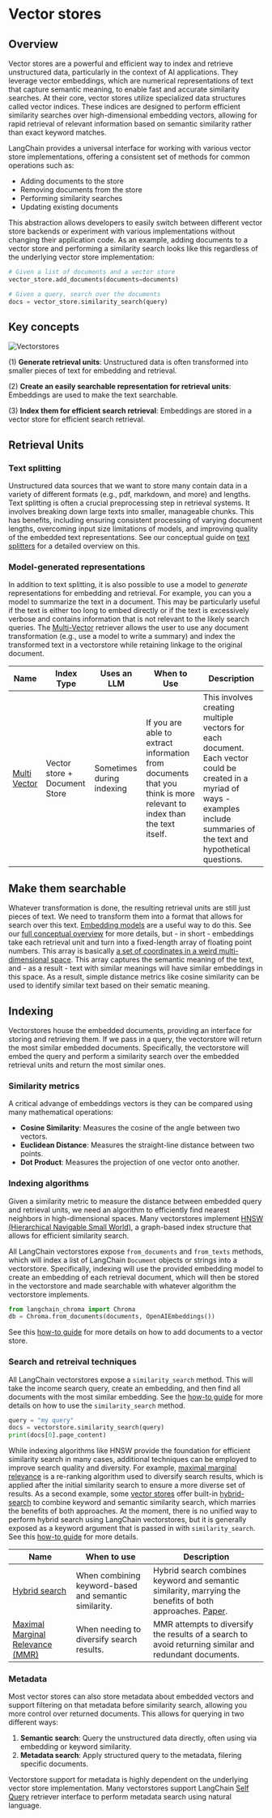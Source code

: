 # Vector stores

<span data-heading-keywords="vector,vectorstore,vectorstores,vector store,vector stores"></span>

## Overview

Vector stores are a powerful and efficient way to index and retrieve unstructured data, particularly in the context of AI applications. 
They leverage vector embeddings, which are numerical representations of text that capture semantic meaning, to enable fast and accurate similarity searches.
At their core, vector stores utilize specialized data structures called vector indices. These indices are designed to perform efficient similarity searches over high-dimensional embedding vectors, allowing for rapid retrieval of relevant information based on semantic similarity rather than exact keyword matches.

LangChain provides a universal interface for working with various vector store implementations, offering a consistent set of methods for common operations such as:

- Adding documents to the store
- Removing documents from the store
- Performing similarity searches
- Updating existing documents

This abstraction allows developers to easily switch between different vector store backends or experiment with various implementations without changing their application code.
As an example, adding documents to a vector store and performing a similarity search looks like this regardless of the underlying vector store implementation:

```python
# Given a list of documents and a vector store
vector_store.add_documents(documents=documents)

# Given a query, search over the documents
docs = vector_store.similarity_search(query)
```

## Key concepts

![Vectorstores](/img/vectorstores.png)
 
 (1) **Generate retrieval units**: Unstructured data is often transformed into smaller pieces of text for embedding and retrieval.

 (2) **Create an easily searchable representation for retrieval units**: Embeddings are used to make the text searchable.

 (3) **Index them for efficient search retrieval**: Embeddings are stored in a vector store for efficient search retrieval.

## Retrieval Units

### Text splitting

Unstructured data sources that we want to store many contain data in a variety of different formats (e.g., pdf, markdown, and more) and lengths.
Text splitting is often a crucial preprocessing step in retrieval systems.
It involves breaking down large texts into smaller, manageable chunks. 
This has benefits, including ensuring consistent processing of varying document lengths, overcoming input size limitations of models, and improving quality of the embedded text representations.
See our conceptual guide on [text splitters](/docs/concepts/text_splitters/) for a detailed overview on this.

### Model-generated representations

In addition to text splitting, it is also possible to use a model to *generate* representations for embedding and retrieval.
For example, you can you a model to summarize the text in a document.
This may be particularly useful if the text is either too long to embed directly or if the text is excessively verbose and contains information that is not relevant to the likely search queries.
The [Multi-Vector](/docs/how_to/multi_vector/) retriever allows the user to use any document transformation (e.g., use a model to write a summary) and index the transformed text in a vectorstore while retaining linkage to the original document. 

| Name                      | Index Type                   | Uses an LLM               | When to Use                                                                                                                                   | Description                                                                                                                                                                                                                                                                                      |
|---------------------------|------------------------------|---------------------------|-----------------------------------------------------------------------------------------------------------------------------------------------|--------------------------------------------------------------------------------------------------------------------------------------------------------------------------------------------------------------------------------------------------------------------------------------------------|
| [Multi Vector](/docs/how_to/multi_vector/)              | Vector store + Document Store | Sometimes during indexing | If you are able to extract information from documents that you think is more relevant to index than the text itself.                          | This involves creating multiple vectors for each document. Each vector could be created in a myriad of ways - examples include summaries of the text and hypothetical questions.                                                                                                                 |

## Make them searchable 

Whatever transformation is done, the resulting retrieval units are still just pieces of text. We need to transform them into a format that allows for search over this text. 
[Embedding models](/docs/concepts/embedding_models/) are a useful way to do this.
See our [full conceptual overview](/docs/concepts/embedding_models/) for more details, but - in short - embeddings take each retrieval unit and turn into a fixed-length array of floating point numbers.
This array is basically [a set of coordinates in a weird multi-dimensional space](https://simonwillison.net/2023/Oct/23/embeddings/).
This array captures the semantic meaning of the text, and - as a result - text with similar meanings will have similar embeddings in this space.
As a result, simple distance metrics like cosine similarity can be used to identify similar text based on their sematic meaning.

## Indexing

Vectorstores house the embedded documents, providing an interface for storing and retrieving them.
If we pass in a query, the vectorstore will return the most similar embedded documents.
Specifically, the vectorstore will embed the query and perform a similarity search over the embedded retrieval units and return the most similar ones.

### Similarity metrics

A critical advange of embeddings vectors is they can be compared using many mathematical operations:

- **Cosine Similarity**: Measures the cosine of the angle between two vectors.
- **Euclidean Distance**: Measures the straight-line distance between two points.
- **Dot Product**: Measures the projection of one vector onto another.

### Indexing algorithms

Given a similarity metric to measure the distance between embedded query and retrieval units, we need an algorithm to efficiently find nearest neighbors in high-dimensional spaces.
Many vectorstores implement [HNSW (Hierarchical Navigable Small World)](https://www.pinecone.io/learn/series/faiss/hnsw/), a graph-based index structure that allows for efficient similarity search.

All LangChain vectorstores expose `from_documents` and `from_texts` methods, which will index a list of LangChain `Document` objects or strings into a vectorstore.
Specifically, indexing will use the provided embedding model to create an embedding of each retrieval document, which will then be stored in the vectorstore and made searchable with whatever algorithm the vectorstore implements.

```python
from langchain_chroma import Chroma
db = Chroma.from_documents(documents, OpenAIEmbeddings())
```

See this [how-to guide](/docs/how_to/vectorstores/) for more details on how to add documents to a vector store.

### Search and retreival techniques

All LangChain vectorstores expose a `similarity_search` method. This will take the income search query, create an embedding, and then find all documents with the most similar embedding.
See the [how-to guide](/docs/how_to/vectorstores/) for more details on how to use the `similarity_search` method.

```python
query = "my query"
docs = vectorstore.similarity_search(query)
print(docs[0].page_content)
```

While indexing algorithms like HNSW provide the foundation for efficient similarity search in many cases, additional techniques can be employed to improve search quality and diversity.
For example, [maximal marginal relevance](https://python.langchain.com/v0.1/docs/modules/model_io/prompts/example_selectors/mmr/) is a re-ranking algorithm used to diversify search results, which is applied after the initial similarity search to ensure a more diverse set of results.
As a second example, some [vector stores](/docs/integrations/retrievers/pinecone_hybrid_search/) offer built-in [hybrid-search](https://docs.pinecone.io/guides/data/understanding-hybrid-search) to combine keyword and semantic similarity search, which marries the benefits of both approaches. 
At the moment, there is no unified way to perform hybrid search using LangChain vectorstores, but it is generally exposed as a keyword argument that is passed in with `similarity_search`.
See this [how-to guide](/docs/how_to/hybrid/) for more details.

| Name              | When to use                                              | Description                                                                                                                                                                            |
|-------------------|----------------------------------------------------------|----------------------------------------------------------------------------------------------------------------------------------------------------------------------------------------|
| [Hybrid search](/docs/integrations/retrievers/pinecone_hybrid_search/)     | When combining keyword-based and semantic similarity.    | Hybrid search combines keyword and semantic similarity, marrying the benefits of both approaches. [Paper](https://arxiv.org/abs/2210.11934).                                                                               |
| [Maximal Marginal Relevance (MMR)](/docs/integrations/vectorstores/pinecone/#maximal-marginal-relevance-searches) | When needing to diversify search results. | MMR attempts to diversify the results of a search to avoid returning similar and redundant documents.                                                                                  |

### Metadata 

Most vector stores can also store metadata about embedded vectors and support filtering on that metadata before
similarity search, allowing you more control over returned documents. This allows for querying in two different ways:

1. **Semantic search**: Query the unstructured data directly, often using via embedding or keyword similarity.
2. **Metadata search**: Apply structured query to the metadata, filering specific documents.

Vectorstore support for metadata is highly dependent on the underlying vector store implementation.
Many vectorstores support LangChain [Self Query](/docs/how_to/self_query/) retriever interface to perform metadata search using natural language.

